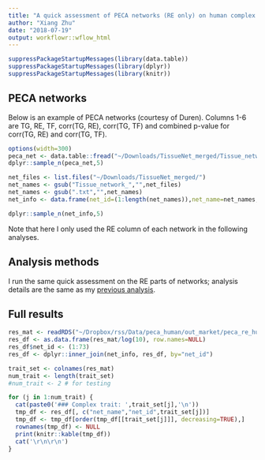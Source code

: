 ```yaml
---
title: "A quick assessment of PECA networks (RE only) on human complex traits"
author: "Xiang Zhu"
date: "2018-07-19"
output: workflowr::wflow_html
---
```


```r
suppressPackageStartupMessages(library(data.table))
suppressPackageStartupMessages(library(dplyr))
suppressPackageStartupMessages(library(knitr))
```

## PECA networks

Below is an example of PECA networks (courtesy of Duren).
Columns 1-6 are TG, RE, TF, corr(TG, RE), corr(TG, TF)
and combined p-value for corr(TG, RE) and corr(TG, TF). 

```r
options(width=300)
peca_net <- data.table::fread("~/Downloads/TissueNet_merged/Tissue_network_Ovary.txt")
dplyr::sample_n(peca_net,5)
```

```r
net_files <- list.files("~/Downloads/TissueNet_merged/")
net_names <- gsub("Tissue_network_","",net_files)
net_names <- gsub(".txt","",net_names)
net_info <- data.frame(net_id=(1:length(net_names)),net_name=net_names,stringsAsFactors=FALSE)

dplyr::sample_n(net_info,5)
```

Note that here I only used the RE column of each network in the following analyses.

## Analysis methods

I run the same quick assessment on the RE parts of networks;
analysis details are the same as my [previous analysis](ashlrt_201peca_31trait.html).

## Full results

```r
res_mat <- readRDS("~/Dropbox/rss/Data/peca_human/out_market/peca_re_human_ashlrt_20180724.rds")
res_df <- as.data.frame(res_mat/log(10), row.names=NULL)
res_df$net_id <- (1:73)
res_df <- dplyr::inner_join(net_info, res_df, by="net_id")
```

```r
trait_set <- colnames(res_mat)
num_trait <- length(trait_set)
#num_trait <- 2 # for testing

for (j in 1:num_trait) {
  cat(paste0('### Complex trait: ',trait_set[j],'\n')) 
  tmp_df <- res_df[, c("net_name","net_id",trait_set[j])]
  tmp_df <- tmp_df[order(tmp_df[[trait_set[j]]], decreasing=TRUE),]
  rownames(tmp_df) <- NULL
  print(knitr::kable(tmp_df))
  cat('\r\n\r\n')
}
```

